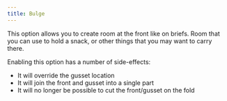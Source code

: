 ```yaml
---
title: Bulge
---
```


This option allows you to create room at the front like on briefs.
Room that you can use to hold a snack, or other things that you may want to carry there.

Enabling this option has a number of side-effects:

- It will override the gusset location
- It will join the front and gusset into a single part
- It will no longer be possible to cut the front/gusset on the fold
